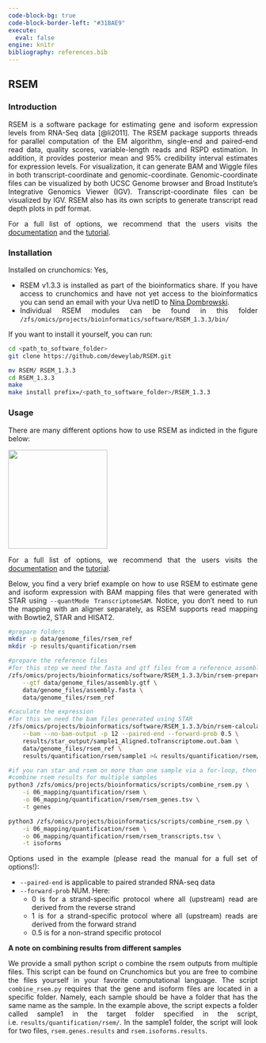 ---
code-block-bg: true
code-block-border-left: "#31BAE9"
execute:
  eval: false
engine: knitr
bibliography: references.bib
---

<div style="text-align: justify">

## RSEM

### Introduction

RSEM is a software package for estimating gene and isoform expression levels from RNA-Seq data [@li2011]. The RSEM package supports threads for parallel computation of the EM algorithm, single-end and paired-end read data, quality scores, variable-length reads and RSPD estimation. In addition, it provides posterior mean and 95% credibility interval estimates for expression levels. For visualization, it can generate BAM and Wiggle files in both transcript-coordinate and genomic-coordinate. Genomic-coordinate files can be visualized by both UCSC Genome browser and Broad Institute's Integrative Genomics Viewer (IGV). Transcript-coordinate files can be visualized by IGV. RSEM also has its own scripts to generate transcript read depth plots in pdf format. 

For a full list of options, we recommend that the users visits the [documentation](https://deweylab.github.io/RSEM/README.html) and the [tutorial](https://github.com/bli25/RSEM_tutorial).

### Installation

Installed on crunchomics: Yes,

-   RSEM v1.3.3 is installed as part of the bioinformatics share. If you have access to crunchomics and have not yet access to the bioinformatics you can send an email with your Uva netID to [Nina Dombrowski](n.dombrowski@uva.nl).
-   Individual RSEM modules can be found in this folder `/zfs/omics/projects/bioinformatics/software/RSEM_1.3.3/bin/`

If you want to install it yourself, you can run:

```{bash}
cd <path_to_software_folder>
git clone https://github.com/deweylab/RSEM.git

mv RSEM/ RSEM_1.3.3
cd RSEM_1.3.3
make
make install prefix=/<path_to_software_folder>/RSEM_1.3.3
```

### Usage

There are many different options how to use RSEM as indicted in the figure below:

![](/img/12859_2011_Article_4733_Fig1_HTML.webp){fig-align="left" width="200"}

For a full list of options, we recommend that the users visits the [documentation](https://deweylab.github.io/RSEM/README.html) and the [tutorial](https://github.com/bli25/RSEM_tutorial).

Below, you find a very brief example on how to use RSEM to estimate gene and isoform expression with BAM mapping files that were generated with STAR using `--quantMode TranscriptomeSAM`. Notice, you don't need to run the mapping with an aligner separately, as RSEM supports read mapping with Bowtie2, STAR and HISAT2.

```{bash}
#prepare folders
mkdir -p data/genome_files/rsem_ref
mkdir -p results/quantification/rsem

#prepare the reference files
#for this step we need the fasta and gtf files from a reference assembly
/zfs/omics/projects/bioinformatics/software/RSEM_1.3.3/bin/rsem-prepare-reference \
    --gtf data/genome_files/assembly.gtf \
    data/genome_files/assembly.fasta \
    data/genome_files/rsem_ref

#caculate the expression 
#for this we need the bam files generated using STAR
/zfs/omics/projects/bioinformatics/software/RSEM_1.3.3/bin/rsem-calculate-expression \
    --bam --no-bam-output -p 12 --paired-end --forward-prob 0.5 \
    results/star_output/sample1_Aligned.toTranscriptome.out.bam \
    data/genome_files/rsem_ref \
    results/quantification/rsem/sample1 >& results/quantification/rsem/sample1.log

#if you ran star and rsem on more than one sample via a for-loop, then you can use the code below to
#combine rsem results for multiple samples 
python3 /zfs/omics/projects/bioinformatics/scripts/combine_rsem.py \
    -i 06_mapping/quantification/rsem \
    -o 06_mapping/quantification/rsem/rsem_genes.tsv \
    -t genes

python3 /zfs/omics/projects/bioinformatics/scripts/combine_rsem.py \
    -i 06_mapping/quantification/rsem \
    -o 06_mapping/quantification/rsem/rsem_transcripts.tsv \
    -t isoforms
```

Options used in the example (please read the manual for a full set of options!):

- `--paired-end` is applicable to paired stranded RNA-seq data
- `--forward-prob` NUM. Here:
  - 0 is for a strand-specific protocol where all (upstream) read are derived from the reverse strand
  - 1 is for a strand-specific protocol where all (upstream) reads are derived from the forward strand
  - 0.5 is for a non-strand specific protocol

**A note on combining results from different samples**

We provide a small python script o combine the rsem outputs from multiple files. This script can be found on Crunchomics but you are free to combine the files yourself in your favorite computational language. The script `combine_rsem.py` requires that the gene and isoform files are located in a specific folder. Namely, each sample should be have a folder that has the same name as the sample. In the example above, the script expects a folder called sample1 in the target folder specified in the script, i.e. `results/quantification/rsem/`. In the sample1 folder, the script will look for two files, `rsem.genes.results` and `rsem.isoforms.results`.